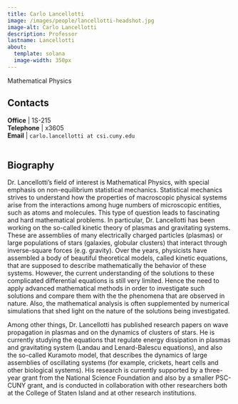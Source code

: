 ```yaml
---
title: Carlo Lancellotti
image: /images/people/lancellotti-headshot.jpg
image-alt: Carlo Lancellotti
description: Professor
lastname: Lancellotti
about:
  template: solana
  image-width: 350px
---
```



Mathematical Physics


## Contacts

<i class="bi bi-door-open"></i> **Office** | 1S-215 <br/>
<i class="bi bi-telephone"></i> **Telephone** | x3605 <br/>
<i class="bi bi-mailbox"></i> **Email** | `carlo.lancellotti at csi.cuny.edu` <br/>
 <br/>

## Biography

Dr. Lancellotti's field of interest is Mathematical Physics, with
special emphasis on non-equilibrium statistical mechanics.
Statistical mechanics strives to understand how the properties of
macroscopic physical systems arise from the interactions among huge
numbers of microscopic entities, such as atoms and molecules. This
type of question leads to fascinating and hard mathematical
problems. In particular, Dr. Lancellotti has been working on the
so-called kinetic theory of plasmas and gravitating systems.  These
are assemblies of many electrically charged particles (plasmas) or
large populations of stars (galaxies, globular clusters) that
interact through inverse-square forces (e.g. gravity).  Over the
years, physicists have assembled a body of beautiful theoretical
models, called kinetic equations, that are supposed to describe
mathematically the behavior of these systems.  However, the current
understanding of the solutions to these complicated differential
equations is still very limited.  Hence the need to apply advanced
mathematical methods in order to investigate such solutions and
compare them with the the phenomena that are observed in nature.
Also, the mathematical analysis is often supplemented by numerical
simulations that shed light on the nature of the solutions being
investigated.

Among other things, Dr. Lancellotti has published research papers
on wave propagation in plasmas and on the dynamics of clusters of
stars.  He is currently studying the equations that regulate energy
dissipation in plasmas and gravitating system (Landau and
Lenard-Balescu equations), and also the so-called Kuramoto model,
that describes the dynamics of large assemblies of oscillating
systems (for example, crickets, heart cells and other biological
systems).  His research is currently supported by a three-year grant
from the National Science Foundation and also by a smaller PSC-CUNY
grant, and is conducted in collaboration with other researchers both
at the College of Staten Island and at other research institutions.


